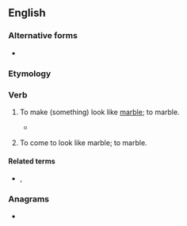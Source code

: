 ==English==

===Alternative forms===
* {{alt|en|marbelize|marbleise}}

===Etymology===
{{suffix|en|marble|ize}}

===Verb===
{{en-verb}}

# {{lb|en|transitive}} To make (something) look like [[marble]]; to marble.
#* {{quote-web|en|url=https://www.theguardian.com/football/2022/nov/27/welcome-to-lusail-lego-city-of-the-gods-and-one-of-the-strangest-places-on-earth|title=Welcome to Lusail: Lego-city of the gods and one of the strangest places on earth|date=2022-11-27|author=Barney Ronay|work=The Guardian|passage=And later that evening, speeding along the '''marbleised''' esplanade towards the lights of Winter Wonderland, a machine voice can be heard emerging from some hidden grill. }}
# {{lb|en|intransitive}} To come to look like marble; to marble.

====Related terms====
* {{l|en|marbelization}}, {{l|en|marbleization}}

===Anagrams===
* {{anagrams|en|a=abeeilmrz|marbelize}}